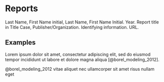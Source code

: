 # Reports

Last Name, First Name initial, Last Name, First Name Initial. Year. Report title in Title Case, Publisher/Organization. Identifying information. URL. 


## Examples

Lorem ipsum dolor sit amet, consectetur adipiscing elit, sed do eiusmod tempor incididunt ut labore et dolore magna aliqua [@borel_modeling_2012]. 

@borel_modeling_2012 vitae aliquet nec ullamcorper sit amet risus nullam eget